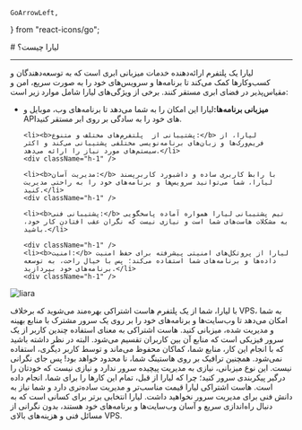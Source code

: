     GoArrowLeft,
} from "react-icons/go";


<Layout>
<Head>
<title>لیارا در یک نگاه</title>
</Head>
# لیارا چیست؟

<hr className="mb-2" />

لیارا یک پلتفرم ارائه‌دهنده خدمات میزبانی ابری است که به توسعه‌دهندگان و کسب‌وکارها کمک می‌کند تا برنامه‌ها و سرویس‌های خود را به صورت سریع، امن و مقیاس‌پذیر در فضای ابری مستقر کنند. برخی از ویژگی‌های لیارا شامل موارد زیر است:

<div className="h-4" />
<ul>
    <li><b>میزبانی برنامه‌ها:</b>لیارا این امکان را به شما می‌دهد تا برنامه‌های وب، موبایل و APIهای خود را به سادگی بر روی ابر مستقر کنید. </li>
    <div className="h-1" />
    
    <li><b>پشتیبانی از  پلتفرم‌های مختلف و متنوع:</b> لیارا، از فریم‌ورک‌ها و زبان‌های برنامه‌نویسی مختلفی پشتیبانی می‌کند و اکثر سیستم‌های مورد نیاز را ارائه می‌دهد.</li>
    <div className="h-1" />
    
    <li><b>مدیریت آسان:</b> با رابط کاربری ساده و داشبورد کاربرپسند لیارا، شما می‌توانید سرویس‌ها و برنامه‌های خود را به راحتی مدیریت کنید.</li>
    <div className="h-1" />
    
    <li><b>پشتیبانی فنی:</b> تیم پشتیبانی لیارا همواره آماده پاسخگویی به مشکلات هاست‌های شما است و نیازی نیست که نگران عقب افتادن کار خود، باشید.</li>
    
    <div className="h-1" />
    <li><b>امنیت:</b> لیارا از پروتکل‌های امنیتی پیشرفته برای حفظ امنیت داده‌ها و برنامه‌های شما استفاده می‌کند؛ پس با خیال راحت، به توسعه برنامه‌های خود بپردازید.</li>
    <div className="h-1" />
</ul>

<div className="h-4" />
<img src="https://files.liara.ir/liara/docs/liara-main-page.png" alt="liara"/>

<Section id="liara-hosting-system" title="سیستم هاستینگ لیارا" />

با لیارا، شما از یک پلتفرم هاست اشتراکی بهره‌مند می‌شوید که برخلاف VPS، به شما امکان می‌دهد تا وب‌سایت‌ها و برنامه‌های خود را بر روی یک سرور مشترک با منابع بهینه و مدیریت شده، میزبانی کنید. هاست اشتراکی به معنای استفاده چندین کاربر از یک سرور فیزیکی است که منابع آن بین کاربران تقسیم می‌شود.
البته در نظر داشته باشید که با انجام این کار، منابع شما، کماکان محفوظ می‌ماند و توسط کاربر دیگری، استفاده نمی‌شود. همچنین ترافیک بر روی هاستینگ شما، نا محدود خواهد بود! پس جای نگرانی نیست.
این نوع میزبانی، نیازی به مدیریت پیچیده سرور ندارد و نیازی نیست که خودتان را درگیر پیکربندی سرور کنید؛ چرا که لیارا از قبل، تمام این کارها را برای شما، انجام داده است.
هاست اشتراکی لیارا قیمت مناسب‌تر و مدیریت ساده‌تری دارد و شما نیاز به دانش فنی برای مدیریت سرور نخواهید داشت.
لیارا انتخابی برتر برای کسانی است که به دنبال راه‌اندازی سریع و آسان وب‌سایت‌ها و برنامه‌های خود هستند، بدون نگرانی از مسائل فنی و هزینه‌های بالای VPS.

</Layout>